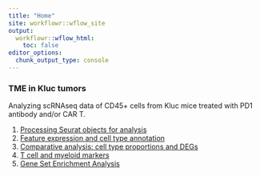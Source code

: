 ```yaml
---
title: "Home"
site: workflowr::wflow_site
output:
  workflowr::wflow_html:
    toc: false
editor_options:
  chunk_output_type: console
---
```


### TME in Kluc tumors

Analyzing scRNAseq data of CD45+ cells from Kluc mice treated with PD1 antibody and/or CAR T. 

1. [Processing Seurat objects for analysis](processing.html)\
2. [Feature expression and cell type annotation](annotate.html)\
3. [Comparative analysis: cell type proportions and DEGs](comparative_analysis.html)\
4. [T cell and myeloid markers](myeloid_lymphoid_markers_compare.html)\
5. [Gene Set Enrichment Analysis](GSEA.html)\
